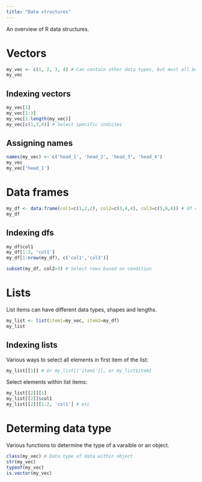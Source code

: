 ---
title: "Data structures"
---
An overview of R data structures.

# Vectors
```{r}
my_vec <- c(1, 2, 3, 4) # Can contain other data types, but must all be the same type. E.g. All boolean, or all character.
my_vec
```

## Indexing vectors
```{r}
my_vec[1]
my_vec[1:3]
my_vec[1:length(my_vec)]
my_vec[c(1,3,4)] # Select specific indicies
```

## Assigning names
```{r}
names(my_vec) <- c('head_1', 'head_2', 'head_3', 'head_4')
my_vec
my_vec['head_1']
```

# Data frames
```{r}
my_df <- data.frame(col1=c(1,2,2), col2=c(3,4,4), col3=c(5,6,6)) # df columns created from vectors
my_df
```

## Indexing dfs
```{r}
my_df$col1
my_df[1:2, 'col1']
my_df[1:nrow(my_df), c('col1','col3')]

subset(my_df, col2>3) # Select rows based on condition
```

# Lists
List items can have different data types, shapes and lengths.
```{r}
my_list <- list(item1=my_vec, item2=my_df)
my_list
```

## Indexing lists
Various ways to select all elements in first item of the list:
```{r}
my_list[[1]] # Or my_list[['item1']], or my_list$item1
```
Select elements within list items:
```{r}
my_list[[2]][1]
my_list[[2]]$col1
my_list[[2]][1:2, 'col1'] # etc
```

# Determing data type
Various functions to determine the type of a varaible or an object.
```{r}
class(my_vec) # Data type of data within object
str(my_vec)
typeof(my_vec)
is.vector(my_vec)

```